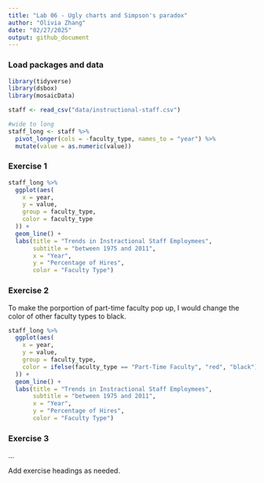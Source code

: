 ```yaml
---
title: "Lab 06 - Ugly charts and Simpson's paradox"
author: "Olivia Zhang"
date: "02/27/2025"
output: github_document
---
```


### Load packages and data

```r
library(tidyverse) 
library(dsbox)
library(mosaicData) 

staff <- read_csv("data/instructional-staff.csv")

#wide to long
staff_long <- staff %>%
  pivot_longer(cols = -faculty_type, names_to = "year") %>%
  mutate(value = as.numeric(value))
```

### Exercise 1

```r
staff_long %>%
  ggplot(aes(
    x = year,
    y = value,
    group = faculty_type,
    color = faculty_type
  )) +
  geom_line() +
  labs(title = "Trends in Instractional Staff Employmees", 
       subtitle = "between 1975 and 2011", 
       x = "Year", 
       y = "Percentage of Hires", 
       color = "Faculty Type")
```


### Exercise 2

To make the porportion of part-time faculty pop up, I would change the color of other faculty types to black.
```r
staff_long %>%
  ggplot(aes(
    x = year,
    y = value,
    group = faculty_type,
    color = ifelse(faculty_type == "Part-Time Faculty", "red", "black")
  )) +
  geom_line() +
  labs(title = "Trends in Instractional Staff Employmees", 
       subtitle = "between 1975 and 2011", 
       x = "Year", 
       y = "Percentage of Hires", 
       color = "Faculty Type")
```


### Exercise 3

...

Add exercise headings as needed.
